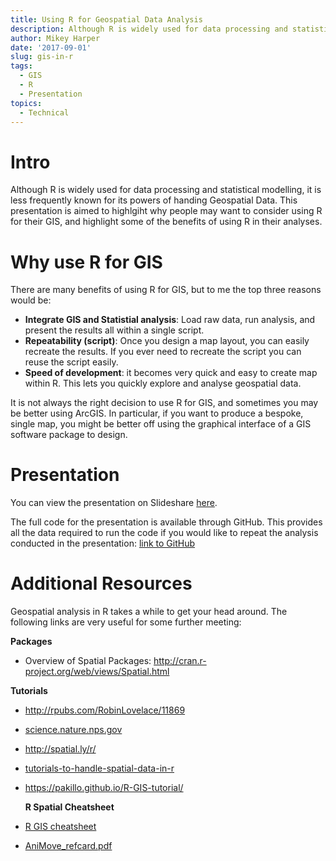 ```yaml
---
title: Using R for Geospatial Data Analysis
description: Although R is widely used for data processing and statistical modelling, it is less frequently known for its powers of handing Geospatial Data. This presentation is aimed to show people the benefits of using R in their analyses, and provides practical guidance on how to get started on your first project.
author: Mikey Harper
date: '2017-09-01'
slug: gis-in-r
tags:
  - GIS
  - R
  - Presentation
topics:
  - Technical
---
```


# Intro

Although R is widely used for data processing and statistical modelling, it is less frequently known for its powers of handing Geospatial Data. This presentation is aimed to highlgiht why people may want to consider using R for their GIS, and highlight some of the benefits of using R in their analyses.

# Why use R for GIS

There are many benefits of using R for GIS, but to me the top three reasons would be:

- **Integrate GIS and Statistial analysis**: Load raw data, run analysis, and present the results all within a single script. 
- **Repeatability (script)**: Once you design a map layout, you can easily recreate the results. If you ever need to recreate the script you can reuse the script easily.
- **Speed of development**: it becomes very quick and easy to create map within R. This lets you quickly explore and analyse geospatial data.

It is not always the right decision to use R for GIS, and sometimes you may be better using ArcGIS. In particular, if you want to produce a bespoke, single map, you might be better off using the graphical interface of a GIS software package to design. 

# Presentation

You can view the presentation on Slideshare [here](https://speakerdeck.com/mharper/geospatial-data-in-r).

The full code for the presentation is available through GitHub. This provides all the data required to run the code if you would like to repeat the analysis conducted in the presentation: [link to GitHub](https://github.com/mikey-harper/R-geospatial-course) 

<script async class="speakerdeck-embed" data-id="a4bedcfc110441088df256fe11e2ab46" data-ratio="1.33333333333333" src="//speakerdeck.com/assets/embed.js"></script>

# Additional Resources

Geospatial analysis in R takes a while to get your head around. The following links are very useful for some further meeting:

**Packages**

- Overview of Spatial Packages: [http://cran.r-project.org/web/views/Spatial.html](http://cran.r-project.org/web/views/Spatial.html)

**Tutorials**

- [http://rpubs.com/RobinLovelace/11869](http://rpubs.com/RobinLovelace/11869)
- [science.nature.nps.gov](http://science.nature.nps.gov/im/datamgmt/statistics/r/advanced/spatial.cfm)
- [http://spatial.ly/r/](http://spatial.ly/r/)
- [tutorials-to-handle-spatial-data-in-r](http://gis.stackexchange.com/questions/45327/tutorials-to-handle-spatial-data-in-r)
- [https://pakillo.github.io/R-GIS-tutorial/]( https://pakillo.github.io/R-GIS-tutorial/)
  
  **R Spatial Cheatsheet**

- [R GIS cheatsheet](http://www.maths.lancs.ac.uk/~rowlings/Teaching/UseR2012/cheatsheet.html)
- [AniMove_refcard.pdf](https://github.com/wegmann/RSdocs/releases/download/May2014_spatial/AniMove_refcard.pdf)
